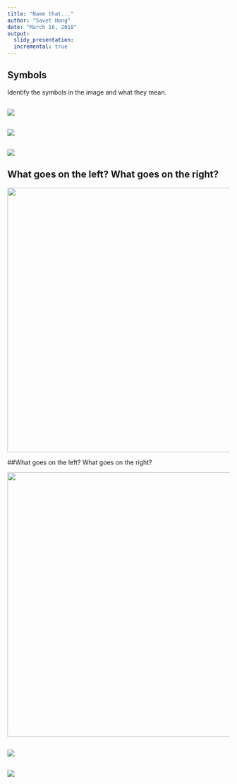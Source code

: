 ```yaml
---
title: "Name that..."
author: "Savet Hong"
date: "March 16, 2018"
output:
  slidy_presentation:
  incremental: true
---
```

  
  
## Symbols

Identify the symbols in the image and what they mean.


##  

![](../images/carrot.jpg)

##

![](../images/plus.jpg)

##

![](../images/index.jpg)


## What goes on the left? What goes on the right?

<div align="center">
<img src="../images/larrow.jpg" width=800 height=600>
</div>


##What goes on the left? What goes on the right?
<div align="center">
<img src="../images/rarrow.jpg" width=800 height=600>
</div>


##  
![](../images/warning.jpg)

##  
![](../images/error.jpg)

